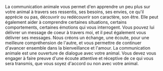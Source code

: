 
<section className="pt-8 text-center">
  La communication animale vous permet d'en apprendre un peu plus sur votre
  animal à travers ses ressentis, ses besoins, ses envies, ce qu'il apprécie ou
  pas, découvrir ou redécouvrir son caractère, son être. Elle peut également
  aider à comprendre certaines situations, certains comportements, certaines
  émotions qui vous interrogent.
  <span className="flex justify-center my-4">
    <PiMoonStarsThin aria-hidden="true" />
  </span>
  Vous pouvez lui délivrer un message de coeur à travers moi, et il peut
  également vous délivrer ses messages. Nous créons un échange, une écoute, pour
  une meilleure compréhension de l&apos;autre, et vous permettre de continuer
  d'avancer ensemble dans la bienveillance et l'amour.
  <span className="flex justify-center my-4">
    <PiMoonStarsThin aria-hidden="true" />
  </span>
  La communication animale est une ouverture de dialogue avec votre animal. Vous
  devez vous engager à faire preuve d&apos;une écoute attentive et réceptive de
  ce qui vous sera transmis, que vous soyez d&apos;accord ou non avec votre
  animal.
</section>
